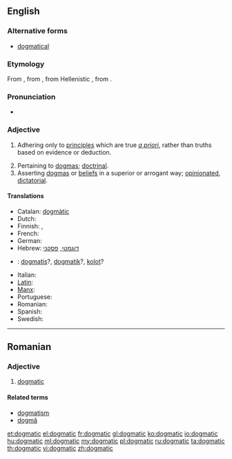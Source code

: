==English==

===Alternative forms===
* [[dogmatical]]

===Etymology===
From {{etyl|fr|en}} {{term|dogmatique|lang=fr}}, from {{etyl|LL.|en}} {{term|dogmaticus}}, from Hellenistic {{etyl|grc|en}} {{term|δογματικός||didactic|lang=grc}}, from {{term|δόγμα||dogma|lang=grc}}.

===Pronunciation===
* {{a|UK}} {{IPA|/dɒɡˈmatɪk/}}

===Adjective===
{{en-adj}}

# {{context|philosophy|medicine|lang=en}} Adhering only to [[principle]]s which are true ''[[a priori]]'', rather than truths based on evidence or deduction.
# Pertaining to [[dogma]]s; [[doctrinal]].
# Asserting [[dogma]]s or [[belief]]s in a superior or arrogant way; [[opinionated]], [[dictatorial]].

====Translations====
{{trans-top|asserting beliefs in an arrogant way}}
* Catalan: [[dogmàtic]]
* Dutch: {{t+|nl|dogmatisch}}
* Finnish: {{t-|fi|dogmaattinen}},  {{t-|fi|joustamaton}}
* French: {{t+|fr|dogmatique}}
* German: {{t+|de|dogmatisch}}
* Hebrew: [[דוגמטי]], [[פסקני]]
* {{ttbc|id}}: [[dogmatis]]?, [[dogmatik]]?, [[kolot]]?
{{trans-mid}}
* Italian: {{t-|it|dogmatico|m}}
* [[Latin]]: {{t-|la|dogmaticus|m}}
* [[Manx]]: {{t-|gv|bun-chredjuagh}}
* Portuguese: {{t+|pt|dogmático}}
* Romanian: {{t-|ro|dogmatic|m|n}}
* Spanish: {{t-|es|dogmático}}
* Swedish: {{t+|sv|dogmatisk}}
{{trans-bottom}}

----

==Romanian==

===Adjective===
{{ro-adj}} {{m|n}}

# [[dogmatic]]

====Related terms====
* [[dogmatism]]
* [[dogmă]]

[[et:dogmatic]]
[[el:dogmatic]]
[[fr:dogmatic]]
[[gl:dogmatic]]
[[ko:dogmatic]]
[[io:dogmatic]]
[[hu:dogmatic]]
[[ml:dogmatic]]
[[my:dogmatic]]
[[pl:dogmatic]]
[[ru:dogmatic]]
[[ta:dogmatic]]
[[th:dogmatic]]
[[vi:dogmatic]]
[[zh:dogmatic]]